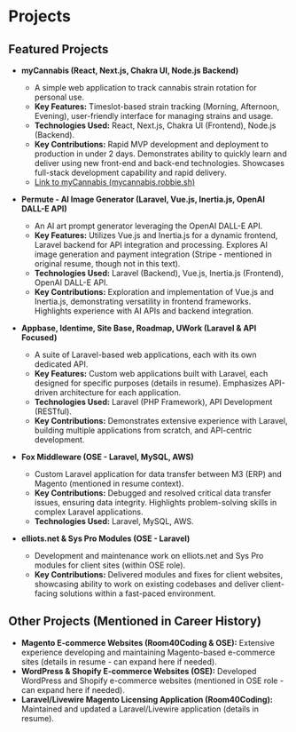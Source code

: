 # Projects

## Featured Projects

*   **myCannabis (React, Next.js, Chakra UI, Node.js Backend)**
    *   A simple web application to track cannabis strain rotation for personal use.
    *   **Key Features:**  Timeslot-based strain tracking (Morning, Afternoon, Evening), user-friendly interface for managing strains and usage.
    *   **Technologies Used:** React, Next.js, Chakra UI (Frontend), Node.js (Backend).
    *   **Key Contributions:**  Rapid MVP development and deployment to production in under 2 days. Demonstrates ability to quickly learn and deliver using new front-end and back-end technologies. Showcases full-stack development capability and rapid delivery.
    *   [Link to myCannabis (mycannabis.robbie.sh)](https://mycannabis.robbie.sh)

*   **Permute - AI Image Generator (Laravel, Vue.js, Inertia.js, OpenAI DALL-E API)**
    *   An AI art prompt generator leveraging the OpenAI DALL-E API.
    *   **Key Features:**  Utilizes Vue.js and Inertia.js for a dynamic frontend, Laravel backend for API integration and processing. Explores AI image generation and payment integration (Stripe - mentioned in original resume, though not in this text).
    *   **Technologies Used:** Laravel (Backend), Vue.js, Inertia.js (Frontend), OpenAI DALL-E API.
    *   **Key Contributions:**  Exploration and implementation of Vue.js and Inertia.js, demonstrating versatility in frontend frameworks.  Highlights experience with AI APIs and backend integration.

*   **Appbase, Identime, Site Base, Roadmap, UWork (Laravel & API Focused)**
    *   A suite of Laravel-based web applications, each with its own dedicated API.
    *   **Key Features:**  Custom web applications built with Laravel, each designed for specific purposes (details in resume).  Emphasizes API-driven architecture for each application.
    *   **Technologies Used:** Laravel (PHP Framework), API Development (RESTful).
    *   **Key Contributions:**  Demonstrates extensive experience with Laravel, building multiple applications from scratch, and API-centric development.

*   **Fox Middleware (OSE - Laravel, MySQL, AWS)**
    *   Custom Laravel application for data transfer between M3 (ERP) and Magento (mentioned in resume context).
    *   **Key Contributions:**  Debugged and resolved critical data transfer issues, ensuring data integrity.  Highlights problem-solving skills in complex Laravel applications.
    *   **Technologies Used:** Laravel, MySQL, AWS.

*   **elliots.net & Sys Pro Modules (OSE - Laravel)**
    *   Development and maintenance work on elliots.net and Sys Pro modules for client sites (within OSE role).
    *   **Key Contributions:**  Delivered modules and fixes for client websites, showcasing ability to work on existing codebases and deliver client-facing solutions within a fast-paced environment.

## Other Projects (Mentioned in Career History)

*   **Magento E-commerce Websites (Room40Coding & OSE):**  Extensive experience developing and maintaining Magento-based e-commerce sites (details in resume - can expand here if needed).
*   **WordPress & Shopify E-commerce Websites (OSE):** Developed WordPress and Shopify e-commerce websites (mentioned in OSE role - can expand here if needed).
*   **Laravel/Livewire Magento Licensing Application (Room40Coding):** Maintained and updated a Laravel/Livewire application (details in resume).